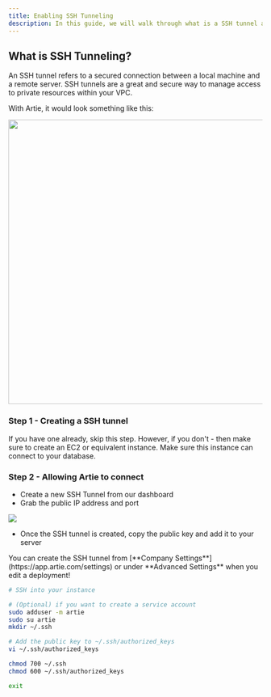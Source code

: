 ```yaml
---
title: Enabling SSH Tunneling
description: In this guide, we will walk through what is a SSH tunnel and how you can enable this within Artie.
---
```


## What is SSH Tunneling?

An SSH tunnel refers to a secured connection between a local machine and a remote server. SSH tunnels are a great and secure way to manage access to private resources within your VPC.

With Artie, it would look something like this:

<Frame><img src="/assets/image (17).png" alt="" width="563" /></Frame>

### Step 1 - Creating a SSH tunnel

If you have one already, skip this step. However, if you don't - then make sure to create an EC2 or equivalent instance. Make sure this instance can connect to your database.

### Step 2 - Allowing Artie to connect

* Create a new SSH Tunnel from our dashboard
* Grab the public IP address and port

<Frame captions="AWS console to grab the IP address"><img src="/assets/image (11).png"  /></Frame>

* Once the SSH tunnel is created, copy the public key and add it to your server

<Info>
You can create the SSH tunnel from [**Company Settings**](https://app.artie.com/settings) or under **Advanced Settings** when you edit a deployment!
</Info>

<Frame captions="Artie advanced settings"><img src="/assets/image (14).png" alt="" /></Frame>

```bash
# SSH into your instance

# (Optional) if you want to create a service account
sudo adduser -m artie
sudo su artie
mkdir ~/.ssh

# Add the public key to ~/.ssh/authorized_keys
vi ~/.ssh/authorized_keys

chmod 700 ~/.ssh
chmod 600 ~/.ssh/authorized_keys

exit
```
